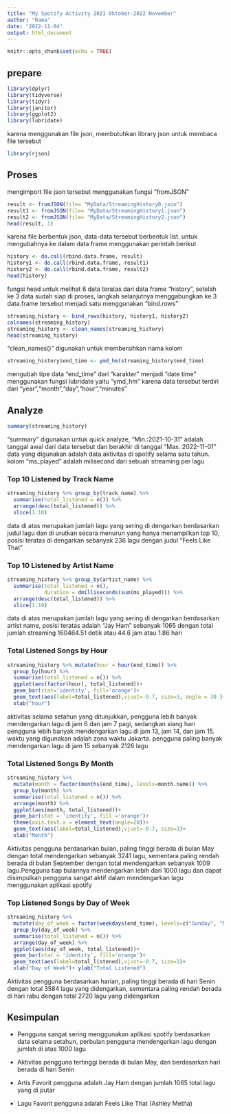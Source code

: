 ---
title: "My Spotify Activity 2021 Oktober-2022 November"
author: "Rama"
date: "2022-11-04"
output: html_document
---

```{r setup, include=FALSE}
knitr::opts_chunk$set(echo = TRUE)
```

## prepare

```{r echo=TRUE, results='hide', message=FALSE, warning=FALSE, paged.print=FALSE}
library(dplyr)
library(tidyverse)
library(tidyr)
library(janitor)
library(ggplot2)
library(lubridate)
```

karena menggunakan file json, membutuhkan library json untuk membaca file tersebut
```{r echo=TRUE, results='hide', message=FALSE, warning=FALSE, paged.print=FALSE}
library(rjson)
```

## Proses
mengimport file json tersebut menggunakan fungsi "fromJSON"
```{r echo=TRUE, message=FALSE, warning=FALSE, paged.print=FALSE}
result <- fromJSON(file= "MyData/StreamingHistory0.json")
result1 <- fromJSON(file= "MyData/StreamingHistory1.json")
result2 <- fromJSON(file= "MyData/StreamingHistory2.json")
head(result, 1)
```
karena file berbentuk json, data-data tersebut berbentuk list. untuk mengubahnya ke dalam data frame menggunakan perintah berikut

```{r  echo=TRUE, message=FALSE, warning=FALSE, paged.print=FALSE}
history <- do.call(rbind.data.frame, result)
history1 <- do.call(rbind.data.frame, result1)
history2 <- do.call(rbind.data.frame, result2)
head(history)
```

fungsi head untuk melihat 6 data teratas dari data frame "history", setelah ke 3 data sudah siap di proses, langkah selanjutnya menggabungkan ke 3 data.frame tersebut menjadi satu menggunakan "bind.rows"

```{r}
streaming_history <- bind_rows(history, history1, history2)
colnames(streaming_history)
streaming_history <- clean_names(streaming_history)
head(streaming_history)
```
"clean_names()" digunakan untuk membersihkan nama kolom


```{r}
streaming_history$end_time <- ymd_hm(streaming_history$end_time)
```
mengubah tipe data "end_time" dari "karakter" menjadi "date time" menggunakan fungsi lubridate yaitu "ymd_hm" karena data tersebut terdiri dari "year","month","day","hour","minutes"

## Analyze


```{r}
summary(streaming_history)
```
"summary" digunakan untuk quick analyze,  "Min.:2021-10-31" adalah tanggal awal dari data tersebut dan berakhir di tanggal "Max.:2022-11-01" data yang digunakan adalah data aktivitas di spotify selama satu tahun. kolom "ms_played" adalah milisecond dari sebuah streaming per lagu


### Top 10 Listened by Track Name
```{r}
streaming_history %>% group_by(track_name) %>% 
  summarise(total_listened = n()) %>% 
  arrange(desc(total_listened)) %>% 
  slice(1:10)
```
data di atas merupakan jumlah lagu yang sering di dengarkan berdasarkan judul lagu dan di urutkan secara menurun yang hanya menampilkan top 10, posisi teratas di dengarkan sebanyak 236 lagu dengan judul "Feels Like That" 

### Top 10 Listened by Artist Name
```{r}
streaming_history %>% group_by(artist_name) %>% 
  summarise(total_listened = n(),
            duration = dmilliseconds(sum(ms_played))) %>% 
  arrange(desc(total_listened)) %>% 
  slice(1:10)
```
data di atas merupakan jumlah lagu yang sering di dengarkan berdasarkan artist name, posisi teratas adalah "Jay Ham" sebanyak 1065 dengan total jumlah streaming 160464.51 detik atau 44.6 jam atau 1.86 hari


### Total Listened Songs by Hour
```{r}
streaming_history %>% mutate(hour = hour(end_time)) %>% 
  group_by(hour) %>% 
  summarise(total_listened = n()) %>%
  ggplot(aes(factor(hour), total_listened))+
  geom_bar(stat='identity', fill='orange')+
  geom_text(aes(label=total_listened),vjust=-0.7, size=3, angle = 30 )+
  xlab("hour")
```

aktivitas selama setahun yang ditunjukkan, pengguna lebih banyak mendengarkan lagu di jam 6 dan jam 7 pagi, sedangkan siang hari pengguna lebih banyak mendengarkan lagu di jam 13, jam 14, dan jam 15. waktu yang digunakan adalah zona waktu Jakarta. pengguna paling banyak mendengarkan lagu di jam 15 sebanyak 2126 lagu


### Total Listened Songs By Month
```{r}
streaming_history %>% 
  mutate(month = factor(months(end_time), levels=month.name)) %>%
  group_by(month) %>%
  summarise(total_listened = n()) %>%
  arrange(month) %>% 
  ggplot(aes(month, total_listened))+
  geom_bar(stat = 'identity', fill ='orange')+
  theme(axis.text.x = element_text(angle=20))+
  geom_text(aes(label=total_listened),vjust=-0.7, size=3)+
  xlab("Month")
```

Aktivitas pengguna berdasarkan bulan, paling tinggi berada di bulan May dengan total mendengarkan sebanyak 3241 lagu, sementara paling rendah berada di bulan September dengan total mendengarkan sebanyak 1009 lagu.Pengguna tiap bulannya mendengarkan lebih dari 1000 lagu dan dapat disimpulkan pengguna sangat aktif dalam mendengarkan lagu menggunakan aplikasi spotify



### Top Listened Songs by Day of Week
```{r}
streaming_history %>% 
  mutate(day_of_week = factor(weekdays(end_time), levels=c("Sunday", "Monday", "Tuesday","Wednesday", "Thursday","Friday", "Saturday"))) %>%
  group_by(day_of_week) %>%
  summarise(total_listened = n()) %>%
  arrange(day_of_week) %>% 
  ggplot(aes(day_of_week, total_listened))+
  geom_bar(stat = 'identity', fill='orange')+
  geom_text(aes(label=total_listened),vjust=-0.7, size=3)+
  xlab("Day of Week")+ ylab("Total Listened")
```

Aktivitas pengguna berdasarkan harian, paling tinggi berada di hari Senin dengan total 3584 lagu yang didengarkan, sementara paling rendah berada di hari rabu dengan total 2720 lagu yang didengarkan


## Kesimpulan

- Pengguna sangat sering menggunakan aplikasi spotify berdasarkan data selama setahun, perbulan pengguna mendengarkan lagu dengan jumlah di atas 1000 lagu

- Aktivitas pengguna tertinggi berada di bulan May, dan berdasarkan hari berada di hari Senin

- Artis Favorit pengguna adalah Jay Ham dengan jumlah 1065 total lagu yang di putar

- Lagu Favorit pengguna adalah Feels Like That (Ashley Metha)

